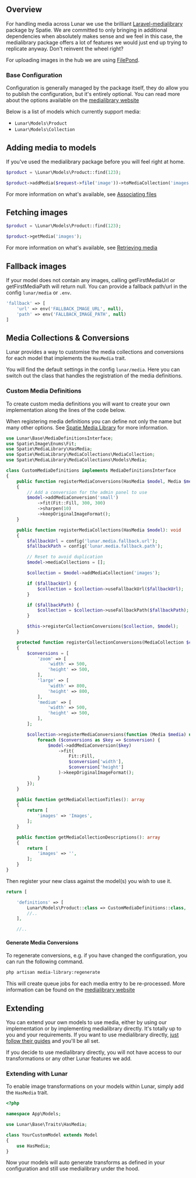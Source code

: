 ## Overview

For handling media across Lunar we use the brilliant [Laravel-medialibrary](https://spatie.be/docs/laravel-medialibrary) package by Spatie. We are committed to 
only bringing in additional dependencies when absolutely makes sense and we feel in this case, the medialibrary package 
offers a lot of features we would just end up trying to replicate anyway. Don't reinvent the wheel right?

For uploading images in the hub we are using [FilePond](https://pqina.nl).

### Base Configuration

Configuration is generally managed by the package itself, they do allow you to publish the configuration, but it's 
entirely optional. You can read more about the options available on the [medialibrary website](https://spatie.be/docs/laravel-medialibrary/v9/installation-setup)

Below is a list of models which currently support media:

- `Lunar\Models\Product`
- `Lunar\Models\Collection`

## Adding media to models

If you've used the medialibrary package before you will feel right at home.

```php
$product = \Lunar\Models\Product::find(123);

$product->addMedia($request->file('image'))->toMediaCollection('images');
```

For more information on what's available, see [Associating files](https://spatie.be/docs/laravel-medialibrary/v9/basic-usage/associating-files)

## Fetching images

```php
$product = \Lunar\Models\Product::find(123);

$product->getMedia('images');
```
For more information on what's available, see [Retrieving media](https://spatie.be/docs/laravel-medialibrary/v9/basic-usage/retrieving-media)

## Fallback images
If your model does not contain any images, calling getFirstMediaUrl or getFirstMediaPath will return null. You can 
provide a fallback path/url in the config `lunar/media` or `.env`.
```php
'fallback' => [
    'url' => env('FALLBACK_IMAGE_URL', null),
    'path' => env('FALLBACK_IMAGE_PATH', null)
]
```

## Media Collections & Conversions

Lunar provides a way to customise the media collections and conversions for each model that implements the `HasMedia` 
trait. 

You will find the default settings in the config `lunar/media`. Here you can switch out the class that handles the 
registration of the media definitions. 

### Custom Media Definitions

To create custom media definitions you will want to create your own implementation along the lines of the code below.

When registering media definitions you can define not only the name but many other options.
See [Spatie Media Library](https://spatie.be/docs/laravel-medialibrary/v10/working-with-media-collections/defining-media-collections) for more information.

```php
use Lunar\Base\MediaDefinitionsInterface;
use Spatie\Image\Enums\Fit;
use Spatie\MediaLibrary\HasMedia;
use Spatie\MediaLibrary\MediaCollections\MediaCollection;
use Spatie\MediaLibrary\MediaCollections\Models\Media;

class CustomMediaDefinitions implements MediaDefinitionsInterface
{
    public function registerMediaConversions(HasMedia $model, Media $media = null): void
    {
        // Add a conversion for the admin panel to use
        $model->addMediaConversion('small')
            ->fit(Fit::Fill, 300, 300)
            ->sharpen(10)
            ->keepOriginalImageFormat();
    }

    public function registerMediaCollections(HasMedia $model): void
    {
        $fallbackUrl = config('lunar.media.fallback.url');
        $fallbackPath = config('lunar.media.fallback.path');

        // Reset to avoid duplication
        $model->mediaCollections = [];

        $collection = $model->addMediaCollection('images');

        if ($fallbackUrl) {
            $collection = $collection->useFallbackUrl($fallbackUrl);
        }

        if ($fallbackPath) {
            $collection = $collection->useFallbackPath($fallbackPath);
        }

        $this->registerCollectionConversions($collection, $model);
    }

    protected function registerCollectionConversions(MediaCollection $collection, HasMedia $model): void
    {
        $conversions = [
            'zoom' => [
                'width' => 500,
                'height' => 500,
            ],
            'large' => [
                'width' => 800,
                'height' => 800,
            ],
            'medium' => [
                'width' => 500,
                'height' => 500,
            ],
        ];

        $collection->registerMediaConversions(function (Media $media) use ($model, $conversions) {
            foreach ($conversions as $key => $conversion) {
                $model->addMediaConversion($key)
                    ->fit(
                        Fit::Fill,
                        $conversion['width'],
                        $conversion['height']
                    )->keepOriginalImageFormat();
            }
        });
    }

    public function getMediaCollectionTitles(): array
    {
        return [
            'images' => 'Images',
        ];
    }

    public function getMediaCollectionDescriptions(): array
    {
        return [
            'images' => '',
        ];
    }
}
```
Then register your new class against the model(s) you wish to use it.

```php
return [

    'definitions' => [
        Lunar\Models\Product::class => CustomMediaDefinitions::class,
        //..
    ],

    //..
```

#### Generate Media Conversions

To regenerate conversions, e.g. if you have changed the configuration, you can run the following command.

```sh
php artisan media-library:regenerate
```

This will create queue jobs for each media entry to be re-processed. More information can be found on the 
[medialibrary website](https://spatie.be/docs/laravel-medialibrary/v9/converting-images/regenerating-images)


## Extending

You can extend your own models to use media, either by using our implementation or by implementing medialibrary 
directly. It's totally up to you and your requirements. If you want to use medialibrary directly, 
[just follow their guides](https://spatie.be/docs/laravel-medialibrary/v9/basic-usage/preparing-your-model) and you'll be all set.

<Warning>
If you decide to use medialibrary directly, you will not have access to our transformations or any other Lunar features 
we add.
</Warning>

### Extending with Lunar

To enable image transformations on your models within Lunar, simply add the `HasMedia` trait.

```php
<?php

namespace App\Models;

use Lunar\Base\Traits\HasMedia;

class YourCustomModel extends Model
{
    use HasMedia;
}
```

Now your models will auto generate transforms as defined in your configuration and still use medialibrary under the hood.
